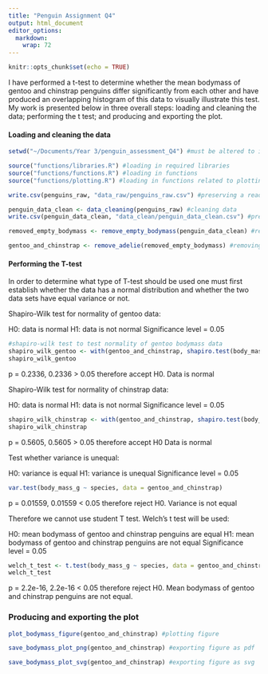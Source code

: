 ```yaml
---
title: "Penguin Assignment Q4"
output: html_document
editor_options: 
  markdown: 
    wrap: 72
---
```


```r
knitr::opts_chunk$set(echo = TRUE)
```

I have performed a t-test to determine whether the mean bodymass of
gentoo and chinstrap penguins differ significantly from each other and
have produced an overlapping histogram of this data to visually
illustrate this test. My work is presented below in three overall steps:
loading and cleaning the data; performing the t test; and producing and
exporting the plot.

#### Loading and cleaning the data

```r
setwd("~/Documents/Year 3/penguin_assessment_Q4") #must be altered to individual's machine

source("functions/libraries.R") #loading in required libraries
source("functions/functions.R") #loading in functions
source("functions/plotting.R") #loading in functions related to plotting

write.csv(penguins_raw, "data_raw/penguins_raw.csv") #preserving a read only version of the raw data

penguin_data_clean <- data_cleaning(penguins_raw) #cleaning data
write.csv(penguin_data_clean, "data_clean/penguin_data_clean.csv") #preserving copy of clean data

removed_empty_bodymass <- remove_empty_bodymass(penguin_data_clean) #remove N/A bodymass values

gentoo_and_chinstrap <- remove_adelie(removed_empty_bodymass) #removing adelie species from dataset
```

#### Performing the T-test

In order to determine what type of T-test should be used one must first
establish whether the data has a normal distribution and whether the two
data sets have equal variance or not.

Shapiro-Wilk test for normality of gentoo data:

H0: data is normal H1: data is not normal Significance level = 0.05

```r
#shapiro-wilk test to test normality of gentoo bodymass data
shapiro_wilk_gentoo <- with(gentoo_and_chinstrap, shapiro.test(body_mass_g[species == "Gentoo penguin (Pygoscelis papua)"]))
shapiro_wilk_gentoo
```

p = 0.2336, 0.2336 \> 0.05 therefore accept H0. Data is normal

Shapiro-Wilk test for normality of chinstrap data:

H0: data is normal H1: data is not normal Significance level = 0.05

```r
shapiro_wilk_chinstrap <- with(gentoo_and_chinstrap, shapiro.test(body_mass_g[species == "Chinstrap penguin (Pygoscelis antarctica)"])) 
shapiro_wilk_chinstrap 
```

p = 0.5605, 0.5605 \> 0.05 therefore accept H0 Data is normal

Test whether variance is unequal:

H0: variance is equal H1: variance is unequal Significance level = 0.05

```r
var.test(body_mass_g ~ species, data = gentoo_and_chinstrap) 
```

p = 0.01559, 0.01559 \< 0.05 therefore reject H0. Variance is not equal

Therefore we cannot use student T test. Welch's t test will be used:

H0: mean bodymass of gentoo and chinstrap penguins are equal H1: mean
bodymass of gentoo and chinstrap penguins are not equal Significance
level = 0.05

```r
welch_t_test <- t.test(body_mass_g ~ species, data = gentoo_and_chinstrap, var.equal = FALSE)
welch_t_test
```

p = 2.2e-16, 2.2e-16 \< 0.05 therefore reject H0. Mean bodymass of
gentoo and chinstrap penguins are not equal.

### Producing and exporting the plot

```r
plot_bodymass_figure(gentoo_and_chinstrap) #plotting figure

save_bodymass_plot_png(gentoo_and_chinstrap) #exporting figure as pdf

save_bodymass_plot_svg(gentoo_and_chinstrap) #exporting figure as svg
```
